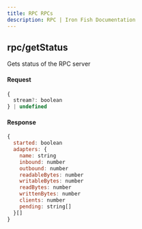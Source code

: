 ```yaml
---
title: RPC RPCs
description: RPC | Iron Fish Documentation
---
```


## rpc/getStatus

Gets status of the RPC server

#### Request

```js
{
  stream?: boolean
} | undefined
```

#### Response

```js
{
  started: boolean
  adapters: {
    name: string
    inbound: number
    outbound: number
    readableBytes: number
    writableBytes: number
    readBytes: number
    writtenBytes: number
    clients: number
    pending: string[]
  }[]
}
```

